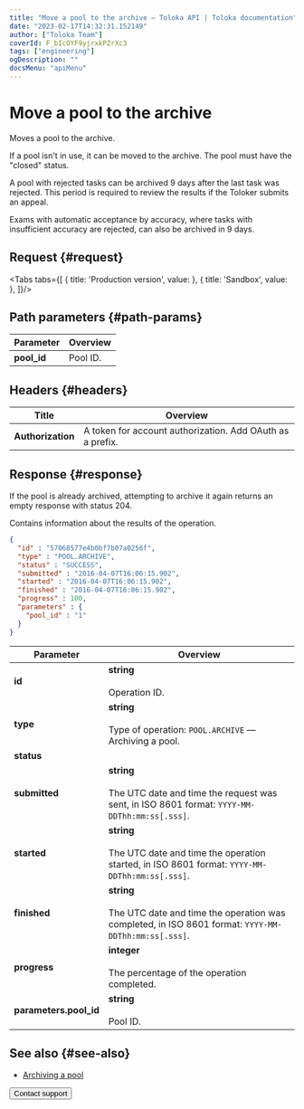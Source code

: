 ```yaml
---
title: "Move a pool to the archive — Toloka API | Toloka documentation"
date: "2023-02-17T14:32:31.152149"
author: ["Toloka Team"]
coverId: F_bIcOYF9yjrxkPZrXc3
tags: ["engineering"]
ogDescription: ""
docsMenu: "apiMenu"
---
```



# Move a pool to the archive

<Announce/>

Moves a pool to the archive.

If a pool isn't in use, it can be moved to the archive. The pool must have the "closed" status.

A pool with rejected tasks can be archived 9 days after the last task was rejected. This period is required to review the results if the Toloker submits an appeal.

Exams with automatic acceptance by accuracy, where tasks with insufficient accuracy are rejected, can also be archived in 9 days.

## Request {#request}

<Tabs tabs={[
  { title: 'Production version', value: <ArchivePoolList1/> },
  { title: 'Sandbox', value: <ArchivePoolList2/> },
]}/>

## Path parameters {#path-params}

Parameter | Overview
----- | -----
**pool_id** | Pool ID.

## Headers {#headers}

Title | Overview
----- | -----
**Authorization** | A token for account authorization. Add OAuth as a prefix.

## Response {#response}

<Note mode="note" title="Note">

If the pool is already archived, attempting to archive it again returns an empty response with status 204.

</Note>

Contains information about the results of the operation.

```json
{
  "id" : "57068577e4b0bf7b07a0256f",
  "type" : "POOL.ARCHIVE",
  "status" : "SUCCESS",
  "submitted" : "2016-04-07T16:06:15.902",
  "started" : "2016-04-07T16:06:15.902",
  "finished" : "2016-04-07T16:06:15.902",
  "progress" : 100,
  "parameters" : {
    "pool_id" : "1"
  }
}
```

Parameter | Overview
----- | -----
**id** | **string**<br/><br/>Operation ID.
**type** | **string**<br/><br/>Type of operation: `POOL.ARCHIVE` — Archiving a pool.
**status** | <ArchivePoolTable1/>
**submitted** | **string**<br/><br/>The UTC date and time the request was sent, in ISO 8601 format: `YYYY-MM-DDThh:mm:ss[.sss]`.
**started** | **string**<br/><br/>The UTC date and time the operation started, in ISO 8601 format: `YYYY-MM-DDThh:mm:ss[.sss]`.
**finished** | **string**<br/><br/>The UTC date and time the operation was completed, in ISO 8601 format: `YYYY-MM-DDThh:mm:ss[.sss]`.
**progress** | **integer**<br/><br/>The percentage of the operation completed.
**parameters.pool_id** | **string**<br/><br/>Pool ID.

## See also {#see-also}

- [Archiving a pool](/docs/guide/pool-archive)

<Button themeColor="light" view="default" size="l" type="link" url="/docs/guide/troubleshooting/support?form-source=api-archive-pool">Contact support</Button>
